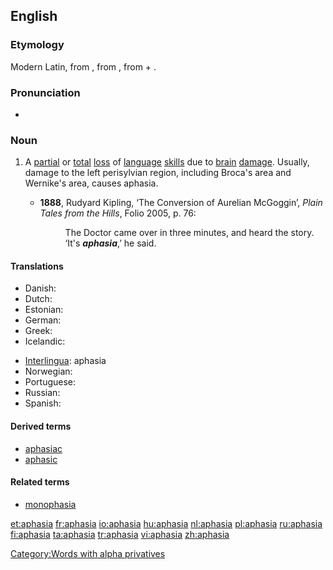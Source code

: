 ==English==
{{wikipedia}}

===Etymology===
Modern Latin, from {{etyl|grc}} {{term|ἀφασία||sc=polytonic}}, from {{term|ἄφατος||speechless|sc=polytonic}}, from {{term|ἀ-||[[a-]]|sc=polytonic}} + {{term|φάσις||speech|sc=polytonic}}.

===Pronunciation===
* {{IPA|/əˈfeɪzɪə/}}

===Noun===
{{en-noun|-}}

# {{pathology}} A [[partial]] or [[total]] [[loss]] of [[language]] [[skill]]s due to [[brain]] [[damage]]. Usually, damage to the left perisylvian region, including Broca's area and Wernike's area, causes aphasia.
#* '''1888''', Rudyard Kipling, ‘The Conversion of Aurelian McGoggin’, ''Plain Tales from the Hills'', Folio 2005, p. 76:
#*: The Doctor came over in three minutes, and heard the story.  ‘It's '''''aphasia''''',’ he said.

====Translations====
{{trans-top|pathological speech disorder}}
* Danish: {{t+|da|afasi|c}}
* Dutch: {{t+|nl|afasie|f}}
* Estonian: {{t-|et|afasia}}
* German: {{t+|de|Aphasie|f}}
* Greek: {{t|el|αφασία|f|sc=Grek}}
* Icelandic: {{t-|is|málstol|n}}
{{trans-mid}}
* [[Interlingua]]: aphasia
* Norwegian: {{t+|no|afasi|m}}
* Portuguese: {{t-|pt|afasia|f}}
* Russian: {{t|ru|афазия|f|sc=Cyrl}}
* Spanish: {{t-|es|afasia|f}}
{{trans-bottom}}

====Derived terms====
* [[aphasiac]]
* [[aphasic]]

====Related terms====
* [[monophasia]]

[[Category:Words with alpha privatives]]

[[et:aphasia]]
[[fr:aphasia]]
[[io:aphasia]]
[[hu:aphasia]]
[[nl:aphasia]]
[[pl:aphasia]]
[[ru:aphasia]]
[[fi:aphasia]]
[[ta:aphasia]]
[[tr:aphasia]]
[[vi:aphasia]]
[[zh:aphasia]]